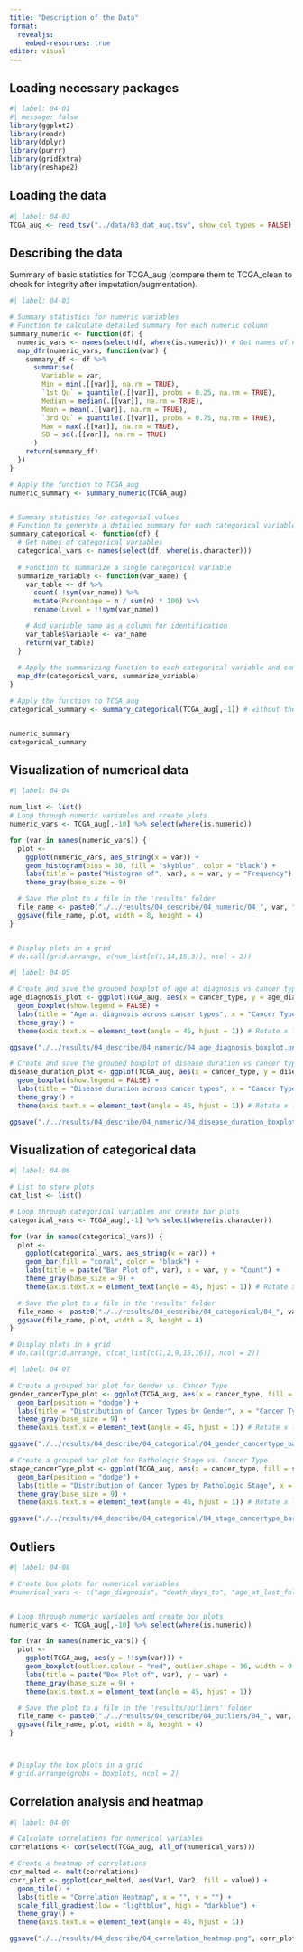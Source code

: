 ```yaml
---
title: "Description of the Data"
format:
  revealjs:
    embed-resources: true
editor: visual
---
```


## Loading necessary packages

```r
#| label: 04-01
#| message: false
library(ggplot2)
library(readr)
library(dplyr)
library(purrr)
library(gridExtra)
library(reshape2)
```

## Loading the data

```r
#| label: 04-02
TCGA_aug <- read_tsv("../data/03_dat_aug.tsv", show_col_types = FALSE)
```

## Describing the data

Summary of basic statistics for TCGA_aug (compare them to TCGA_clean to check for integrity after imputation/augmentation).

```r
#| label: 04-03

# Summary statistics for numeric variables
# Function to calculate detailed summary for each numeric column
summary_numeric <- function(df) {
  numeric_vars <- names(select(df, where(is.numeric))) # Get names of numeric variables
  map_dfr(numeric_vars, function(var) {
    summary_df <- df %>%
      summarise(
        Variable = var,
        Min = min(.[[var]], na.rm = TRUE),
        `1st Qu` = quantile(.[[var]], probs = 0.25, na.rm = TRUE),
        Median = median(.[[var]], na.rm = TRUE),
        Mean = mean(.[[var]], na.rm = TRUE),
        `3rd Qu` = quantile(.[[var]], probs = 0.75, na.rm = TRUE),
        Max = max(.[[var]], na.rm = TRUE),
        SD = sd(.[[var]], na.rm = TRUE)
      )
    return(summary_df)
  })
}

# Apply the function to TCGA_aug
numeric_summary <- summary_numeric(TCGA_aug)


# Summary statistics for categorial values
# Function to generate a detailed summary for each categorical variable
summary_categorical <- function(df) {
  # Get names of categorical variables
  categorical_vars <- names(select(df, where(is.character)))
  
  # Function to summarize a single categorical variable
  summarize_variable <- function(var_name) {
    var_table <- df %>%
      count(!!sym(var_name)) %>%
      mutate(Percentage = n / sum(n) * 100) %>%
      rename(Level = !!sym(var_name))

    # Add variable name as a column for identification
    var_table$Variable <- var_name
    return(var_table)
  }
  
  # Apply the summarizing function to each categorical variable and combine the results
  map_dfr(categorical_vars, summarize_variable)
}

# Apply the function to TCGA_aug
categorical_summary <- summary_categorical(TCGA_aug[,-1]) # without the sampleID's


numeric_summary
categorical_summary
```

## Visualization of numerical data

```r
#| label: 04-04

num_list <- list()
# Loop through numeric variables and create plots
numeric_vars <- TCGA_aug[,-10] %>% select(where(is.numeric))

for (var in names(numeric_vars)) {
  plot <-
    ggplot(numeric_vars, aes_string(x = var)) +
    geom_histogram(bins = 30, fill = "skyblue", color = "black") +
    labs(title = paste("Histogram of", var), x = var, y = "Frequency") +
    theme_gray(base_size = 9)

  # Save the plot to a file in the 'results' folder
  file_name <- paste0("./../results/04_describe/04_numeric/04_", var, "_histogram.png")
  ggsave(file_name, plot, width = 8, height = 4)
}


# Display plots in a grid
# do.call(grid.arrange, c(num_list[c(1,14,15,3)], ncol = 2))
```

```r
#| label: 04-05

# Create and save the grouped boxplot of age at diagnosis vs cancer type
age_diagnosis_plot <- ggplot(TCGA_aug, aes(x = cancer_type, y = age_diagnosis, fill = cancer_type)) +
  geom_boxplot(show.legend = FALSE) +
  labs(title = "Age at diagnosis across cancer types", x = "Cancer Type", y = "Age at Diagnosis") +
  theme_gray() +
  theme(axis.text.x = element_text(angle = 45, hjust = 1)) # Rotate x labels for readability

ggsave("./../results/04_describe/04_numeric/04_age_diagnosis_boxplot.png", age_diagnosis_plot, width = 10, height = 6)

# Create and save the grouped boxplot of disease duration vs cancer type
disease_duration_plot <- ggplot(TCGA_aug, aes(x = cancer_type, y = disease_duration_years, fill = cancer_type)) +
  geom_boxplot(show.legend = FALSE) +
  labs(title = "Disease duration across cancer types", x = "Cancer Type", y = "Disease Duration in Years") +
  theme_gray() +
  theme(axis.text.x = element_text(angle = 45, hjust = 1)) # Rotate x labels for readability

ggsave("./../results/04_describe/04_numeric/04_disease_duration_boxplot.png", disease_duration_plot, width = 10, height = 6)

```

## Visualization of categorical data

```r
#| label: 04-06

# List to store plots
cat_list <- list()

# Loop through categorical variables and create bar plots
categorical_vars <- TCGA_aug[,-1] %>% select(where(is.character))

for (var in names(categorical_vars)) {
  plot <-
    ggplot(categorical_vars, aes_string(x = var)) +
    geom_bar(fill = "coral", color = "black") +
    labs(title = paste("Bar Plot of", var), x = var, y = "Count") +
    theme_gray(base_size = 9) +
    theme(axis.text.x = element_text(angle = 45, hjust = 1)) # Rotate x labels for readability

  # Save the plot to a file in the 'results' folder
  file_name <- paste0("./../results/04_describe/04_categorical/04_", var, "_barplot.png")
  ggsave(file_name, plot, width = 8, height = 4)
}

# Display plots in a grid
# do.call(grid.arrange, c(cat_list[c(1,2,9,15,16)], ncol = 2))

```

```r
#| label: 04-07

# Create a grouped bar plot for Gender vs. Cancer Type
gender_cancerType_plot <- ggplot(TCGA_aug, aes(x = cancer_type, fill = gender)) +
  geom_bar(position = "dodge") +
  labs(title = "Distribution of Cancer Types by Gender", x = "Cancer Type", y = "Count") +
  theme_gray(base_size = 9) +
  theme(axis.text.x = element_text(angle = 45, hjust = 1)) # Rotate x labels for readability

ggsave("./../results/04_describe/04_categorical/04_gender_cancertype_barplot.png", gender_cancerType_plot, width = 10, height = 6)

# Create a grouped bar plot for Pathologic Stage vs. Cancer Type
stage_cancerType_plot <- ggplot(TCGA_aug, aes(x = cancer_type, fill = stage_group)) +
  geom_bar(position = "dodge") +
  labs(title = "Distribution of Cancer Types by Pathologic Stage", x = "Cancer Type", y = "Count") +
  theme_gray(base_size = 9) +
  theme(axis.text.x = element_text(angle = 45, hjust = 1)) # Rotate x labels for readability

ggsave("./../results/04_describe/04_categorical/04_stage_cancertype_barplot.png", stage_cancerType_plot, width = 10, height = 6)
```

## Outliers

```r
#| label: 04-08

# Create box plots for numerical variables
#numerical_vars <- c("age_diagnosis", "death_days_to", "age_at_last_followup_years", "disease_duration_years")


# Loop through numeric variables and create box plots
numeric_vars <- TCGA_aug[,-10] %>% select(where(is.numeric))

for (var in names(numeric_vars)) {
  plot <-
    ggplot(TCGA_aug, aes(y = !!sym(var))) +
    geom_boxplot(outlier.colour = "red", outlier.shape = 16, width = 0.5, notch = FALSE) +
    labs(title = paste("Box Plot of", var), y = var) +
    theme_gray(base_size = 9) +
    theme(axis.text.x = element_text(angle = 45, hjust = 1))

  # Save the plot to a file in the 'results/outliers' folder
  file_name <- paste0("./../results/04_describe/04_outliers/04_", var, "_outliers.png")
  ggsave(file_name, plot, width = 8, height = 4)
}



# Display the box plots in a grid
# grid.arrange(grobs = boxplots, ncol = 2)

```

## Correlation analysis and heatmap

```r
#| label: 04-09

# Calculate correlations for numerical variables
correlations <- cor(select(TCGA_aug, all_of(numerical_vars)))

# Create a heatmap of correlations
cor_melted <- melt(correlations)
corr_plot <- ggplot(cor_melted, aes(Var1, Var2, fill = value)) +
  geom_tile() +
  labs(title = "Correlation Heatmap", x = "", y = "") +
  scale_fill_gradient(low = "lightblue", high = "darkblue") +
  theme_gray() +
  theme(axis.text.x = element_text(angle = 45, hjust = 1))

ggsave("./../results/04_describe/04_correlation_heatmap.png", corr_plot, width = 10, height = 6)
```
